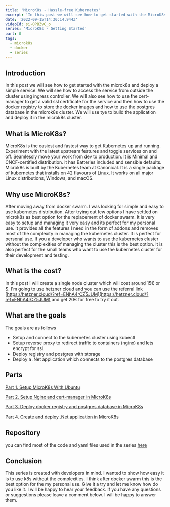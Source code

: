 ```yaml
---
title: 'MicroK8s - Hassle-free Kubernetes'
excerpt: 'In this post we will see how to get started with the MicroK8s Kubernetes distribution.'
date: '2022-09-15T14:30:14.944Z'
videoId: si-OPBZvC_o
series: 'MicroK8s - Getting Started'
part: 0
tags:
  - microk8s
  - docker
  - series
---
```


<YoutubeVideo videoId={props.videoId} />

<TOCInline toc={props.toc} asDisclosure />

## Introduction

In this post we will see how to get started with the microk8s and deploy a simple service. We will see how to access the service from outside the cluster using ingress controller. We will also see how to use the cert-manager to get a valid ssl certificate for the service and then how to use the docker registry to store the docker images and how to use the postgres database in the microk8s cluster. We will use tye to build the application and deploy it in the microk8s cluster.

## What is MicroK8s?

MicroK8s is the easiest and fastest way to get Kubernetes up and running. Experiment with the latest upstream features and toggle services on and off. Seamlessly move your work from dev to production. It is Minimal and CNCF-certified distribution. it has Batteries included and sensible defaults. Microk8s is built by the Kubernetes team at Canonical. It is a single package of kubernetes that installs on 42 flavours of Linux. It works on all major Linux distributions, Windows, and macOS.

## Why use MicroK8s?

After moving away from docker swarm. I was looking for simple and easy to use kubernetes distribution. After trying out few options I have settled on microk8s as best option for the replacement of docker swarm. It is very easy to setup and managing it very easy and its perfect for my personal use. It provides all the features I need in the form of addons and removes most of the complexity in managing the kubernetes cluster. It is perfect for personal use. If you a developer who wants to use the kubernetes cluster without the complexities of managing the cluster this is the best option. It is also perfect for the small teams who want to use the kubernetes cluster for their development and testing.

## What is the cost?

In this post I will create a single node cluster which will cost around 15€ or $. I'm going to use hetzner cloud and you can use the referral link [https://hetzner.cloud/?ref=ENhA4rCZ5JUM](https://hetzner.cloud/?ref=ENhA4rCZ5JUM) and get 20€ for free to try it out.

## What are the goals

The goals are as follows

- Setup and connect to the kubernetes cluster using kubectl
- Setup reverse proxy to redirect traffic to containers (nginx) and lets encrypt for ssl.
- Deploy registry and postgres with storage
- Deploy a .Net application which connects to the postgres database

## Parts

[Part 1. Setup MicroK8s With Ubuntu](/posts/setup-micro-k8s-with-ubuntu)

[Part 2. Setup Nginx and cert-manager in MicroK8s](/posts/setup-nginx-and-cert-manager-in-micro-k8s)

[Part 3. Deploy docker registry and postgres database in MicroK8s](/posts/deploy-docker-registry-and-postgres-database-in-micro-k8s)

[Part 4. Create and deploy .Net application in MicroK8s](/posts/create-and-deploy-dotnet-application-in-micro-k8s)

## Repository

you can find most of the code and yaml files used in the series [here](https://github.com/antosubash/microk8s-hetzner-deployment)

## Conclusion

This series is created with developers in mind. I wanted to show how easy it is to use k8s without the complexities. I think after docker swarm this is the best option for the my personal use. Give it a try and let me know how do you like it. I will be happy to hear your feedback. If you have any questions or suggestions please leave a comment below. I will be happy to answer them.
